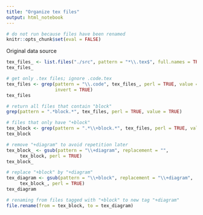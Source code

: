 ```yaml
---
title: "Organize tex files"
output: html_notebook
---
```


```r
# do not run because files have been renamed
knitr::opts_chunk$set(eval = FALSE)
```

Original data source

```r
tex_files_ <- list.files("./src", pattern = "*\\.tex$", full.names = TRUE)
tex_files_
```

```r
# get only .tex files; ignore .code.tex
tex_files <- grep(pattern = "\\.code", tex_files_, perl = TRUE, value = TRUE, 
                  invert = TRUE)
tex_files
```

```r
# return all files that contain "block"
grep(pattern = ".*block.*", tex_files, perl = TRUE, value = TRUE)
```

```r
# files that only have "+block"
tex_block <- grep(pattern = ".*\\+block.*", tex_files, perl = TRUE, value = TRUE)
tex_block
```

```r
# remove "+diagram" to avoid repetition later
tex_block_ <- gsub(pattern = "\\+diagram", replacement = "",
     tex_block, perl = TRUE)
tex_block_
```


```r
# replace "+block" by "+diagram"
tex_diagram <- gsub(pattern = "\\+block", replacement = "\\+diagram",
     tex_block_, perl = TRUE)
tex_diagram
```

```r
# renaming from files tagged with "+block" to new tag "+diagram"
file.rename(from = tex_block, to = tex_diagram)
```

